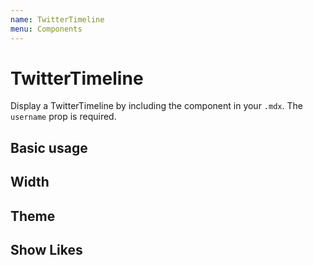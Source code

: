 ```yaml
---
name: TwitterTimeline
menu: Components
---
```



# TwitterTimeline

Display a TwitterTimeline by including the component in your `.mdx`. The `username` prop is required.

<Props of={TwitterTimeline} />

## Basic usage

<Playground>
  <TwitterTimeline username="PaulieScanlon" height="400px" />
</Playground>

## Width

<Playground>
  <TwitterTimeline username="PaulieScanlon" height="400px" width="100%" />
</Playground>

## Theme

<Playground>
  <TwitterTimeline username="PaulieScanlon" theme="dark" height="400px" />
</Playground>

## Show Likes

<Playground>
  <TwitterTimeline username="PaulieScanlon" showLikes={true} height="400px" />
</Playground>
